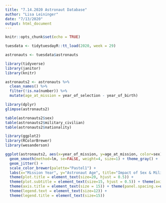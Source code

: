 ```yaml
---
title: "7.14.2020 Astronaut Database"
author: "Lisa Leininger"
date: "7/13/2020"
output: html_document
---
```


```r
knitr::opts_chunk$set(echo = TRUE)
```

```r
tuesdata <- tidytuesdayR::tt_load(2020, week = 29)

astronauts <- tuesdata$astronauts
```

```r
library(tidyverse)
library(janitor)
library(knitr)

astronauts2 <- astronauts %>% 
  clean_names() %>% 
  filter(!is.na(number)) %>% 
  mutate(age_at_mission = year_of_selection - year_of_birth)
```
```r
library(dplyr)
glimpse(astronauts2)

table(astronauts2$sex)
table(astronauts2$military_civilian)
table(astronauts2$nationality)
```

```r
library(ggplot2)
library(RColorBrewer)
library(wesanderson)

ggplot(astronauts2, aes(x=year_of_mission, y=age_at_mission, color=sex))  + geom_point(size=.01, alpha=.1) +
  geom_smooth(method=lm, se=FALSE, weight=4, size=1) + theme_gray() +   facet_wrap(~military_civilian) +
  geom_jitter() + 
  scale_color_brewer(palette="Pastel1") + 
  labs(x="Mission Year", y="Astronaut Age", title="Impact of Sex & Military Status on Astronaut Age", subtitle="1960 - 2020") +
  theme(plot.title = element_text(size=20, hjust = 0.5)) +
  theme(plot.subtitle = element_text(size=15, hjust = 0.5)) + theme(axis.text.x = element_text(face="bold", size=10), axis.text.y = element_text(face="bold",size=10)) + 
  theme(axis.title = element_text(size = 15)) + theme(panel.spacing.x=unit(2, "lines")) + 
  theme(legend.text = element_text(size=12)) + 
  theme(legend.title = element_text(size=15))
```

